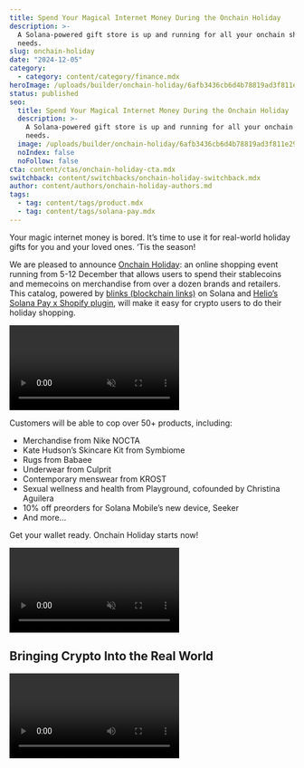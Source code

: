 ```yaml
---
title: Spend Your Magical Internet Money During the Onchain Holiday
description: >-
  A Solana-powered gift store is up and running for all your onchain shopping
  needs.
slug: onchain-holiday
date: "2024-12-05"
category:
  - category: content/category/finance.mdx
heroImage: /uploads/builder/onchain-holiday/6afb3436cb6d4b78819ad3f811e29815.jpg
status: published
seo:
  title: Spend Your Magical Internet Money During the Onchain Holiday
  description: >-
    A Solana-powered gift store is up and running for all your onchain shopping
    needs.
  image: /uploads/builder/onchain-holiday/6afb3436cb6d4b78819ad3f811e29815.jpg
  noIndex: false
  noFollow: false
cta: content/ctas/onchain-holiday-cta.mdx
switchback: content/switchbacks/onchain-holiday-switchback.mdx
author: content/authors/onchain-holiday-authors.md
tags:
  - tag: content/tags/product.mdx
  - tag: content/tags/solana-pay.mdx
---
```


Your magic internet money is bored. It’s time to use it for real-world holiday gifts for you and your loved ones. ‘Tis the season!

We are pleased to announce [Onchain Holiday](https://onchain.holiday): an online shopping event running from 5-12 December that allows users to spend their stablecoins and memecoins on merchandise from over a dozen brands and retailers. This catalog, powered by [blinks (blockchain links)](https://solana.com/solutions/actions) on Solana and [Helio’s Solana Pay x Shopify plugin](https://apps.shopify.com/solana-pay-helio), will make it easy for crypto users to do their holiday shopping.

<video
  url="/video/assets_ce0c7323a97a4d91bd0baa7490ec9139_d44890f7edeb4010a55f069cd4bf7b68_compressed.mp4"
  loop="{true}"
  autoPlay="{true}"
  controls="{false}"
  muted="{true}"
/>

Customers will be able to cop over 50+ products, including:

- Merchandise from Nike NOCTA
- Kate Hudson’s Skincare Kit from Symbiome
- Rugs from Babaee
- Underwear from Culprit
- Contemporary menswear from KROST
- Sexual wellness and health from Playground, cofounded by Christina Aguilera
- 10% off preorders for Solana Mobile’s new device, Seeker
- And more...

Get your wallet ready. Onchain Holiday starts now!

<video
  url="/video/assets_ce0c7323a97a4d91bd0baa7490ec9139_547e240c763d4c0f9da48573b072eba2_compressed.mp4"
  loop="{true}"
  autoPlay="{true}"
  controls="{false}"
  muted="{true}"
/>

## **Bringing Crypto Into the Real World**

<video url="https://youtu.be/m_feBl0ROik " />

“Crypto has been ‘magical internet money’ for so long, it’s easy to forget how transformative it is,” said Josh Fried, Head of Loyalty at the Solana Foundation. “With Onchain Holiday, users will be able to spend money that has been sitting in their crypto wallets to purchase gifts for loved ones. On the flip side, retailers will experience the ease of accepting Solana-based payments and participate in the future of ecommerce.”

The Solana ecosystem has long been a home for real-world applications of decentralized technology, such as [decentralized infrastructure networks](https://solana.com/news/case-study-helium) or [fan loyalty programs](https://www.rollingstone.com/music/music-features/eric-church-nashville-bar-chiefs-1234980079/). Onchain Holiday again shows just how close those connections between internet markets and the real world truly are.

The Solana network’s near-instant settlement and low fees are turbocharged by innovative, user-friendly primitives that simplify the process for taking action on the Solana network.

Onchain Holiday is made possible by [blinks and Solana Actions](https://solana.com/solutions/actions), unique innovations made possible by teams in the Solana ecosystem. Solana Actions and blinks, developed by an ecosystem-wide team led by [Dialect](https://www.dialect.to/actions). Using the APIs originally built to support Solana Pay, developers can connect hyperlinks, QR codes, push notifications, and more to allow any user to make a transaction on the Solana blockchain without having to go into their wallet. And with Helio’s [Solana Pay x Shopify](https://www.hel.io/shopify-stores) plugin, retailers participating in Onchain Holiday can simply connect to their existing Shopify storefront and accept crypto payments. (Want to learn how to implement these primitives for your business? See the developer docs for [Actions](https://docs.dialect.to/documentation/actions), [blinks](https://docs.dialect.to/documentation/actions/blinks), and [Solana Pay x Shopify](https://docs.hel.io/product-guides/solana-pay-shopify-plugin).)

Get ready to experience some holiday internet magic this December! Onchain Holiday begins 5 December 2024.

_Onchain Holidays is supported by the following merchants:_ [_Four Sigmatic_](https://us.foursigmatic.com/?srsltid=AfmBOoqQiki_ioPn-qOEcdBZaLE5pLm1uJNHwV4aHt4T7-b_o2uZEvhp), [_Focus Fuel_](https://thefocusfuel.com/?srsltid=AfmBOooHbmuEhwaRMFKuuNP-qI-1wDz2Dk1noYL4KAe0JZImgrzOzbts), [_Nocta_](https://www.nocta.com/), [_KROST NY_](https://krostnewyork.com/?srsltid=AfmBOoqL2TPt59yxEbaM2M5r9e_9zcmgaH8M1fPS5w-fSvvX1chs7Fx6), [_Symbiome_](https://www.symbiome.com/), [_Octo Skincare_](https://www.octoskincare.com/), [_Artemis_](https://artemisdefense.com/), [_Playground_](https://helloplayground.com/), [_Serge deNimes_](https://us.sergedenimes.com/), [_Solana Mobile_](https://solanamobile.com/), [_Culprit Underwear_](https://culpritunderwear.com/), [_Babaee Rugs_](https://babaeerugs.com/).

---
